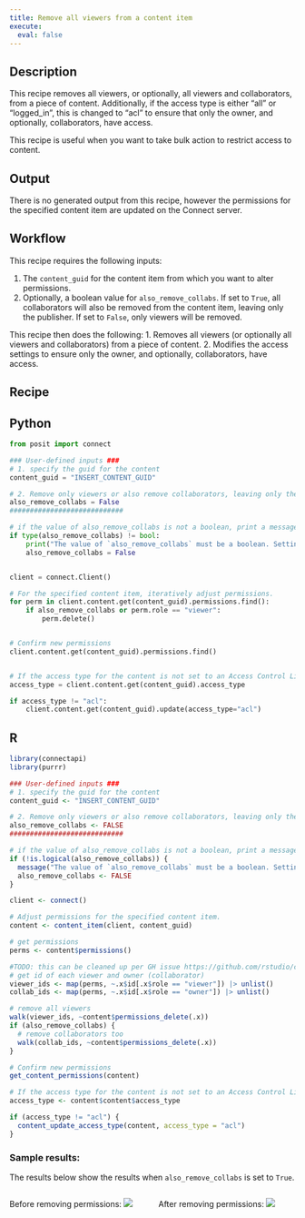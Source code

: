 ```yaml
---
title: Remove all viewers from a content item
execute: 
  eval: false
---
```


## Description
This recipe removes all viewers, or optionally, all viewers and collaborators, from a piece of content. Additionally, if the access type is either "all" or "logged_in", this is changed to "acl" to ensure that only the owner, and optionally, collaborators, have access. 

This recipe is useful when you want to take bulk action to restrict access to content.

## Output
There is no generated output from this recipe, however the permissions for the specified content item are updated on the Connect server.

## Workflow
This recipe requires the following inputs: 

1. The `content_guid` for the content item from which you want to alter permissions.
2. Optionally, a boolean value for `also_remove_collabs`. If set to `True`, all collaborators will also be removed from the content item, leaving only the publisher. If set to `False`, only viewers will be removed.

This recipe then does the following:
1. Removes all viewers (or optionally all viewers and collaborators) from a piece of content.
2. Modifies the access settings to ensure only the owner, and optionally, collaborators, have access. 

## Recipe

::: {.panel-tabset group="language"}
## Python

```python
from posit import connect

### User-defined inputs ###
# 1. specify the guid for the content
content_guid = "INSERT_CONTENT_GUID"

# 2. Remove only viewers or also remove collaborators, leaving only the publisher? Default is only viewers (`also_remove_collabs = False`).
also_remove_collabs = False
############################

# if the value of also_remove_collabs is not a boolean, print a message and set it to False as a fail-safe
if type(also_remove_collabs) != bool:
    print("The value of `also_remove_collabs` must be a boolean. Setting it to False to be safe.")
    also_remove_collabs = False


client = connect.Client() 

# For the specified content item, iteratively adjust permissions.
for perm in client.content.get(content_guid).permissions.find():
    if also_remove_collabs or perm.role == "viewer":
        perm.delete()


# Confirm new permissions
client.content.get(content_guid).permissions.find()


# If the access type for the content is not set to an Access Control List ("acl"), modify this to ensure that only the owner has access
access_type = client.content.get(content_guid).access_type

if access_type != "acl":
    client.content.get(content_guid).update(access_type="acl")

```


## R

```r
library(connectapi)
library(purrr)

### User-defined inputs ###
# 1. specify the guid for the content
content_guid <- "INSERT_CONTENT_GUID"

# 2. Remove only viewers or also remove collaborators, leaving only the publisher? Default is only viewers (`also_remove_collabs = FALSE`).
also_remove_collabs <- FALSE
############################

# if the value of also_remove_collabs is not a boolean, print a message and set it to False as a fail-safe
if (!is.logical(also_remove_collabs)) {
  message("The value of `also_remove_collabs` must be a boolean. Setting it to FALSE to be safe.")
  also_remove_collabs <- FALSE
}

client <- connect()

# Adjust permissions for the specified content item.
content <- content_item(client, content_guid)

# get permissions
perms <- content$permissions()

#TODO: this can be cleaned up per GH issue https://github.com/rstudio/connectapi/issues/253
# get id of each viewer and owner (collaborator)
viewer_ids <- map(perms, ~.x$id[.x$role == "viewer"]) |> unlist()
collab_ids <- map(perms, ~.x$id[.x$role == "owner"]) |> unlist()

# remove all viewers
walk(viewer_ids, ~content$permissions_delete(.x))
if (also_remove_collabs) {
  # remove collaborators too
  walk(collab_ids, ~content$permissions_delete(.x))
}

# Confirm new permissions
get_content_permissions(content)

# If the access type for the content is not set to an Access Control List ("acl"), modify this to ensure that only the owner has access
access_type <- content$content$access_type

if (access_type != "acl") {
  content_update_access_type(content, access_type = "acl")
}

```


:::

### Sample results:

The results below show the results when `also_remove_collabs` is set to `True`.

:::: {.columns}

::: {.column width="50%"}

Before removing permissions:
![](./images/before.png)

:::

::: {.column width="50%"}

After removing permissions:
![](./images/after.png)

:::

:::: 
